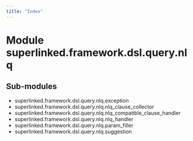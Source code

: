 ```yaml
---
title: "Index"
---
```


Module superlinked.framework.dsl.query.nlq
==========================================

Sub-modules
-----------
* superlinked.framework.dsl.query.nlq.exception
* superlinked.framework.dsl.query.nlq.nlq_clause_collector
* superlinked.framework.dsl.query.nlq.nlq_compatible_clause_handler
* superlinked.framework.dsl.query.nlq.nlq_handler
* superlinked.framework.dsl.query.nlq.param_filler
* superlinked.framework.dsl.query.nlq.suggestion